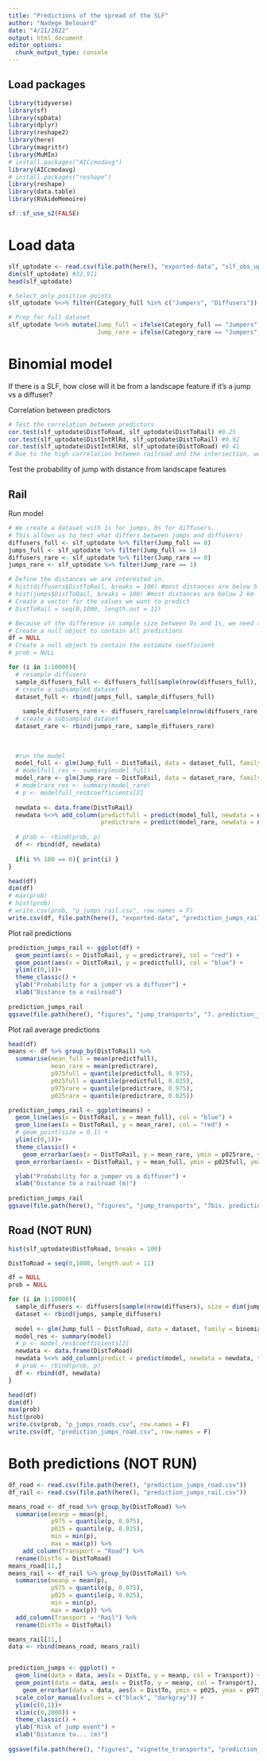 ```yaml
---
title: "Predictions of the spread of the SLF"
author: "Nadege Belouard"
date: "4/21/2022"
output: html_document
editor_options: 
  chunk_output_type: console
---
```


## Load packages
```r
library(tidyverse)
library(sf)
library(spData)
library(dplyr)
library(reshape2)
library(here)
library(magrittr)
library(MuMIn)
# install.packages("AICcmodavg")
library(AICcmodavg)
# install.packages("reshape")
library(reshape)
library(data.table)
library(RVAideMemoire)

sf::sf_use_s2(FALSE)
```

# Load data
```r

slf_uptodate <- read.csv(file.path(here(), "exported-data", "slf_obs_uptodate.csv"))
dim(slf_uptodate) #32,911
head(slf_uptodate)

# Select only positive points
slf_uptodate %<>% filter(Category_full %in% c("Jumpers", "Diffusers"))

# Prep for full dataset
slf_uptodate %<>% mutate(Jump_full = ifelse(Category_full == "Jumpers", 1, 0),
                         Jump_rare = ifelse(Category_rare == "Jumpers", 1, 0))
```


# Binomial model

If there is a SLF, how close will it be from a landscape feature if it's a jump vs a diffuser?

Correlation between predictors
```r

# Test the correlation between predictors
cor.test(slf_uptodate$DistToRoad, slf_uptodate$DistToRail) #0.25
cor.test(slf_uptodate$DistIntRlRd, slf_uptodate$DistToRail) #0.92
cor.test(slf_uptodate$DistIntRlRd, slf_uptodate$DistToRoad) #0.41
# Due to the high correlation between railroad and the intersection, we will not put these in the same models
```

Test the probability of jump with distance from landscape features

## Rail

Run model
```r

# We create a dataset with 1s for jumps, 0s for diffusers.
# This allows us to test what differs between jumps and diffusers!
diffusers_full <- slf_uptodate %>% filter(Jump_full == 0)
jumps_full <- slf_uptodate %>% filter(Jump_full == 1)
diffusers_rare <- slf_uptodate %>% filter(Jump_rare == 0)
jumps_rare <- slf_uptodate %>% filter(Jump_rare == 1)

# Define the distances we are interested in.
# hist(diffusers$DistToRail, breaks = 100) #most distances are below 5 km
# hist(jumps$DistToRail, breaks = 100) #most distances are below 2 km
# Create a vector for the values we want to predict
# DistToRail = seq(0,1000, length.out = 11)

# Because of the difference in sample size between 0s and 1s, we need to resample 0s x 10,000.
# Create a null object to contain all predictions
df = NULL
# Create a null object to contain the estimate coefficient
# prob = NULL 

for (i in 1:10000){
  # resample diffusers
  sample_diffusers_full <- diffusers_full[sample(nrow(diffusers_full), size = dim(jumps_full)[1], replace = FALSE),]
  # create a subsampled dataset
  dataset_full <- rbind(jumps_full, sample_diffusers_full)
  
    sample_diffusers_rare <- diffusers_rare[sample(nrow(diffusers_rare), size = dim(jumps_rare)[1], replace = FALSE),]
  # create a subsampled dataset
  dataset_rare <- rbind(jumps_rare, sample_diffusers_rare)
  
  
  
  #run the model
  model_full <- glm(Jump_full ~ DistToRail, data = dataset_full, family = binomial)
  # modelfull_res <- summary(model_full)
  model_rare <- glm(Jump_rare ~ DistToRail, data = dataset_rare, family = binomial)
  # modelrare_res <- summary(model_rare)
  # p <- modelfull_res$coefficients[2]
  
  newdata <- data.frame(DistToRail)
  newdata %<>% add_column(predictfull = predict(model_full, newdata = newdata, type = "response"),
                          predictrare = predict(model_rare, newdata = newdata, type = "response"))
  
  # prob <- rbind(prob, p)
  df <- rbind(df, newdata)
  
  if(i %% 100 == 0){ print(i) }
}

head(df)
dim(df)
# max(prob)
# hist(prob)
# write.csv(prob, "p_jumps_rail.csv", row.names = F)
write.csv(df, file.path(here(), "exported-data", "prediction_jumps_rail.csv"), row.names = F)
```

Plot rail predictions
```r

prediction_jumps_rail <- ggplot(df) + 
  geom_point(aes(x = DistToRail, y = predictrare), col = "red") +
  geom_point(aes(x = DistToRail, y = predictfull), col = "blue") +
  ylim(c(0,1))+
  theme_classic() +
  ylab("Probability for a jumper vs a diffuser") +
  xlab("Distance to a railroad")
  
prediction_jumps_rail
ggsave(file.path(here(), "figures", "jump_transports", "7. prediction_jumps_rail.jpg"))
```

Plot rail average predictions
```r
head(df)
means <- df %>% group_by(DistToRail) %>% 
  summarise(mean_full = mean(predictfull),
            mean_rare = mean(predictrare),
            p975full = quantile(predictfull, 0.975),
            p025full = quantile(predictfull, 0.025),
            p975rare = quantile(predictrare, 0.975),
            p025rare = quantile(predictrare, 0.025))

prediction_jumps_rail <- ggplot(means) + 
  geom_line(aes(x = DistToRail, y = mean_full), col = "blue") +
  geom_line(aes(x = DistToRail, y = mean_rare), col = "red") +
  # geom_point(size = 0.1) +
  ylim(c(0,1))+
  theme_classic() +
    geom_errorbar(aes(x = DistToRail, y = mean_rare, ymin = p025rare, ymax = p975rare), width=.2, col = "red", position=position_dodge(.9)) +
  geom_errorbar(aes(x = DistToRail, y = mean_full, ymin = p025full, ymax = p975full), width=.2, col = "blue", position=position_dodge(.9)) +

  ylab("Probability for a jumper vs a diffuser") +
  xlab("Distance to a railroad (m)")
  
prediction_jumps_rail
ggsave(file.path(here(), "figures", "jump_transports", "7bis. prediction_jumps_rail_ic95.jpg"))

```


## Road (NOT RUN)
```r

hist(slf_uptodate$DistToRoad, breaks = 100)

DistToRoad = seq(0,1000, length.out = 11)

df = NULL
prob = NULL

for (i in 1:10000){
  sample_diffusers <- diffusers[sample(nrow(diffusers), size = dim(jumps)[1], replace = FALSE),]
  dataset <- rbind(jumps, sample_diffusers)
  
  model <- glm(Jump_full ~ DistToRoad, data = dataset, family = binomial, na.action = na.fail)
  model_res <- summary(model)
  # p <- model_res$coefficients[2]
  newdata <- data.frame(DistToRoad)
  newdata %<>% add_column(predict = predict(model, newdata = newdata, type = "response"))
  # prob <- rbind(prob, p)
  df <- rbind(df, newdata)
}

head(df)
dim(df)
max(prob)
hist(prob)
write.csv(prob, "p_jumps_roads.csv", row.names = F)
write.csv(df, "prediction_jumps_road.csv", row.names = F)
```

# Both predictions (NOT RUN)
```r
df_road <- read.csv(file.path(here(), "prediction_jumps_road.csv"))
df_rail <- read.csv(file.path(here(), "prediction_jumps_rail.csv"))

means_road <- df_road %>% group_by(DistToRoad) %>% 
  summarise(meanp = mean(p),
            p975 = quantile(p, 0.975),
            p025 = quantile(p, 0.025),
            min = min(p),
            max = max(p)) %>% 
    add_column(Transport = "Road") %>% 
  rename(DistTo = DistToRoad)
means_road[11,]
means_rail <- df_rail %>% group_by(DistToRail) %>% 
  summarise(meanp = mean(p),
            p975 = quantile(p, 0.975),
            p025 = quantile(p, 0.025),
            min = min(p),
            max = max(p)) %>% 
  add_column(Transport = "Rail") %>% 
  rename(DistTo = DistToRail)

means_rail[11,]
data <- rbind(means_road, means_rail)


prediction_jumps <- ggplot() + 
  geom_line(data = data, aes(x = DistTo, y = meanp, col = Transport)) +
  geom_point(data = data, aes(x = DistTo, y = meanp, col = Transport), size = 1) +
    geom_errorbar(data = data, aes(x = DistTo, ymin = p025, ymax = p975, col = Transport), width=.2) +
  scale_color_manual(values = c("black", "darkgray")) +
  ylim(c(0,1))+
  xlim(c(0,2000)) +
  theme_classic() +
  ylab("Risk of jump event") +
  xlab("Distance to... (m)")
  
ggsave(file.path(here(), "figures", "vignette_transports", "prediction_jumps_railroad.jpg"), prediction_jumps, width = 6, height = 5)
       
```